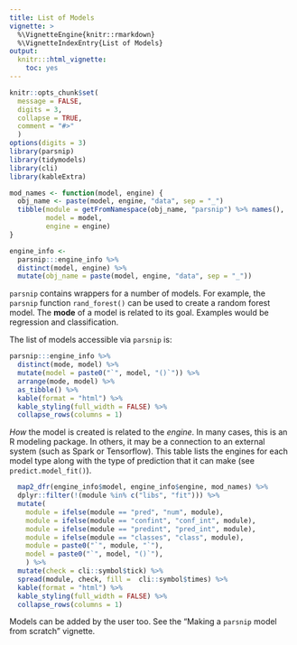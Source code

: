 ```yaml
---
title: List of Models
vignette: >
  %\VignetteEngine{knitr::rmarkdown}
  %\VignetteIndexEntry{List of Models}
output:
  knitr:::html_vignette:
    toc: yes
---
```


```r
knitr::opts_chunk$set(
  message = FALSE,
  digits = 3,
  collapse = TRUE,
  comment = "#>"
  )
options(digits = 3)
library(parsnip)
library(tidymodels)
library(cli)
library(kableExtra)
```

```r
mod_names <- function(model, engine) {
  obj_name <- paste(model, engine, "data", sep = "_")
  tibble(module = getFromNamespace(obj_name, "parsnip") %>% names(),
         model = model, 
         engine = engine)
}

engine_info <- 
  parsnip:::engine_info %>%
  distinct(model, engine) %>% 
  mutate(obj_name = paste(model, engine, "data", sep = "_")) 
```

`parsnip` contains wrappers for a number of models. For example, the `parsnip` function `rand_forest()` can be used to create a random forest model. The **mode** of a model is related to its goal. Examples would be regression and classification. 

The list of models accessible via `parsnip` is:

```r
parsnip:::engine_info %>% 
  distinct(mode, model) %>% 
  mutate(model = paste0("`", model, "()`")) %>%
  arrange(mode, model) %>%
  as_tibble() %>%
  kable(format = "html") %>% 
  kable_styling(full_width = FALSE) %>%
  collapse_rows(columns = 1)
```

_How_ the model is created is related to the _engine_. In many cases, this is an R modeling package. In others, it may be a connection to an external system (such as Spark or Tensorflow). This table lists the engines for each model type along with the type of prediction that it can make (see `predict.model_fit()`). 

```r
  map2_dfr(engine_info$model, engine_info$engine, mod_names) %>%
  dplyr::filter(!(module %in% c("libs", "fit"))) %>%
  mutate(
    module = ifelse(module == "pred", "num", module),
    module = ifelse(module == "confint", "conf_int", module),
    module = ifelse(module == "predint", "pred_int", module),   
    module = ifelse(module == "classes", "class", module),  
    module = paste0("`", module, "`"),
    model = paste0("`", model, "()`"),
    ) %>%
  mutate(check = cli::symbol$tick) %>%
  spread(module, check, fill =  cli::symbol$times) %>%
  kable(format = "html") %>% 
  kable_styling(full_width = FALSE) %>%
  collapse_rows(columns = 1)
```

Models can be added by the user too. See the "Making a `parsnip` model from scratch" vignette. 

